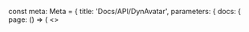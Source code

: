 
const meta: Meta = {
  title: 'Docs/API/DynAvatar',
  parameters: {
    docs: {
      page: () => (
        <>
          <Title />
          <Subtitle>API Reference</Subtitle>
          <Description>DynAvatar sa fallback inicijalima i varijantama boja/veličina.</Description>
          <Primary />
          <ArgsTable of={Types} />
          <Stories />
        </>
      )
    }
  }
}
